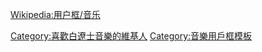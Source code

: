 {{Userbox
  |id=[[File:Berlioz young.jpg|50px]]
  |id-c=blue
  |info=這個用戶喜歡聽'''[[埃克托·柏辽兹|-{zh-hans:柏辽兹; zh-hant:白遼士;}-]]'''的作品。
  |info-c=white
  |info-s=10
  |border-c=black
}}<includeonly>[[Category:喜歡白遼士音樂的維基人]]</includeonly><noinclude>
{{Clear}}

[[Wikipedia:用户框/音乐]]

[[Category:音樂用戶框模板]]</noinclude>